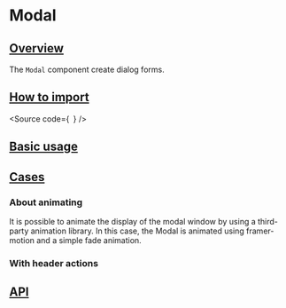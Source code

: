 

<Meta of={Stories} />

# Modal

## [Overview](#overview)

The `Modal` component create dialog forms.

## [How to import](#how-to-import)

<Source
  code={`
`}
/>

## [Basic usage](#basic-usage)

<Canvas of={Stories.Base} />

## [Cases](#cases)

### About animating

It is possible to animate the display of the modal window by using a third-party
animation library.
In this case, the Modal is animated using framer-motion and a simple fade animation.

<Canvas of={CaseStories.Animated} />

### With header actions

<Canvas of={CaseStories.WithHeaderActions} />

## [API](#api)

<ArgTypes of={Stories} />
